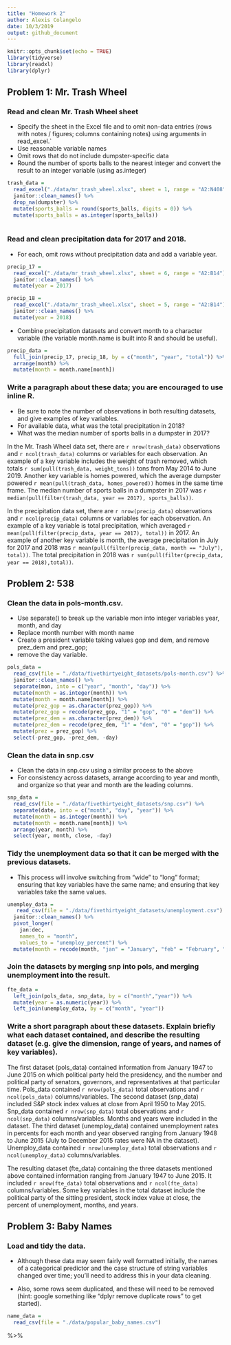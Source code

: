 ```yaml
---
title: "Homework 2"
author: Alexis Colangelo
date: 10/3/2019
output: github_document
---
```


```r
knitr::opts_chunk$set(echo = TRUE)
library(tidyverse)
library(readxl)
library(dplyr)
```

## Problem 1: Mr. Trash Wheel

### Read and clean Mr. Trash Wheel sheet
 * Specify the sheet in the Excel file and to omit non-data entries (rows with notes / figures; columns containing notes) using arguments in read_excel.`
 * Use reasonable variable names
 * Omit rows that do not include dumpster-specific data
 * Round the number of sports balls to the nearest integer and  convert the result to an integer variable (using as.integer)

```r
trash_data =
  read_excel("./data/mr_trash_wheel.xlsx", sheet = 1, range = "A2:N408") %>%
  janitor::clean_names() %>%
  drop_na(dumpster) %>%
  mutate(sports_balls = round(sports_balls, digits = 0)) %>%
  mutate(sports_balls = as.integer(sports_balls))
  
```

### Read and clean precipitation data for 2017 and 2018. 
 * For each, omit rows without precipitation data and add a variable year. 

```r
precip_17 = 
  read_excel("./data/mr_trash_wheel.xlsx", sheet = 6, range = "A2:B14") %>%
  janitor::clean_names() %>%
  mutate(year = 2017)
```

```r
precip_18 = 
  read_excel("./data/mr_trash_wheel.xlsx", sheet = 5, range = "A2:B14") %>%
  janitor::clean_names() %>%
  mutate(year = 2018)
```

* Combine precipitation datasets and convert month to a character variable (the variable month.name is built into R and should be useful).

```r
precip_data =
  full_join(precip_17, precip_18, by = c("month", "year", "total")) %>%
  arrange(month) %>%
  mutate(month = month.name[month])
```

### Write a paragraph about these data; you are encouraged to use inline R. 
* Be sure to note the number of observations in both resulting datasets, and give examples of key variables.
* For available data, what was the total precipitation in 2018? 
* What was the median number of sports balls in a dumpster in 2017?

In the Mr. Trash Wheel data set, there are `r nrow(trash_data)` observations and `r ncol(trash_data)` columns or variables for each observation. An example of a key variable includes the weight of trash removed, which totals `r sum(pull(trash_data, weight_tons))` tons from May 2014 to June 2019. Another key variable is homes powered, which the average dumpster powered `r mean(pull(trash_data, homes_powered))` homes in the same time frame. The median number of sports balls in a dumpster in 2017 was `r median(pull(filter(trash_data, year == 2017), sports_balls))`. 

In the precipitation data set, there are `r nrow(precip_data)` observations and `r ncol(precip_data)` columns or variables for each observation. An example of a key variable is total precipitation, which averaged `r mean(pull(filter(precip_data, year == 2017), total))` in 2017. An example of another key variable is month, the average precipitation in July for 2017 and 2018 was `r mean(pull(filter(precip_data, month == "July"), total))`. The total precipitation in 2018 was `r sum(pull(filter(precip_data, year == 2018),total))`. 

## Problem 2: 538 

### Clean the data in pols-month.csv.

* Use separate() to break up the variable mon into integer variables year, month, and day
* Replace month number with month name
* Create a president variable taking values gop and dem, and remove prez_dem and prez_gop;
* remove the day variable.

```r
pols_data =
  read_csv(file = "./data/fivethirtyeight_datasets/pols-month.csv") %>%
  janitor::clean_names() %>%
  separate(mon, into = c("year", "month", "day")) %>%
  mutate(month = as.integer(month)) %>%
  mutate(month = month.name[month]) %>%
  mutate(prez_gop = as.character(prez_gop)) %>%
  mutate(prez_gop = recode(prez_gop, "1" = "gop", "0" = "dem")) %>%
  mutate(prez_dem = as.character(prez_dem)) %>%
  mutate(prez_dem = recode(prez_dem, "1" = "dem", "0" = "gop")) %>%
  mutate(prez = prez_gop) %>%
  select(-prez_gop, -prez_dem, -day)
```

### Clean the data in snp.csv

* Clean the data in snp.csv using a similar process to the above
* For consistency across datasets, arrange according to year and month, and organize so that year and month are the leading columns.

```r
snp_data =
  read_csv(file = "./data/fivethirtyeight_datasets/snp.csv") %>%
  separate(date, into = c("month", "day", "year")) %>%
  mutate(month = as.integer(month)) %>%
  mutate(month = month.name[month]) %>%
  arrange(year, month) %>%
  select(year, month, close, -day)
```

### Tidy the unemployment data so that it can be merged with the previous datasets. 
* This process will involve switching from “wide” to “long” format; ensuring that key variables have the same name; and ensuring that key variables take the same values.

```r
unemploy_data =
   read_csv(file = "./data/fivethirtyeight_datasets/unemployment.csv") %>%
  janitor::clean_names() %>%
  pivot_longer(
    jan:dec,
    names_to = "month",
    values_to = "unemploy_percent") %>%
  mutate(month = recode(month, "jan" = "January", "feb" = "February", "mar" = "March", "apr" = "April", "may" = "May", "jun" = "June", "jul" = "July", "aug" = "August", "sep" = "September", "oct" = "October", "nov" = "November", "dec" = "December"))
```

### Join the datasets by merging snp into pols, and merging unemployment into the result.

```r
fte_data =
  left_join(pols_data, snp_data, by = c("month","year")) %>%
  mutate(year = as.numeric(year)) %>%
  left_join(unemploy_data, by = c("month", "year"))
```

### Write a short paragraph about these datasets. Explain briefly what each dataset contained, and describe the resulting dataset (e.g. give the dimension, range of years, and names of key variables).

The first dataset (pols_data) contained information from January 1947 to June 2015 on which political party held the presidency, and the number and political party of senators, governors, and representatives at that particular time. Pols_data contained `r nrow(pols_data)` total observations and `r ncol(pols_data)` columns/variables. The second dataset (snp_data) included S&P stock index values at close from April 1950 to May 2015. Snp_data contained `r nrow(snp_data)` total observations and `r ncol(snp_data)` columns/variables. Months and years were included in the dataset. The third dataset (unemploy_data) contained unemployment rates in percents for each month and year observed ranging from January 1948 to June  2015 (July to December 2015 rates were NA in the dataset). Unemploy_data contained `r nrow(unemploy_data)` total observations and `r ncol(unemploy_data)` columns/variables. 

The resulting dataset (fte_data) containing the three datasets mentioned above contained information ranging from January 1947 to June 2015. It included `r nrow(fte_data)` total observations and `r ncol(fte_data)` columns/variables. Some key variables in the total dataset include the political party of the sitting president, stock index value at close, the percent of unemployment, months, and years.

## Problem 3: Baby Names

### Load and tidy the data. 
* Although these data may seem fairly well formatted initially, the names of a categorical predictor and the case structure of string variables changed over time; you’ll need to address this in your data cleaning. 

* Also, some rows seem duplicated, and these will need to be removed (hint: google something like “dplyr remove duplicate rows” to get started).

```r
name_data =
  read_csv(file = "./data/popular_baby_names.csv") 
```

%>%
